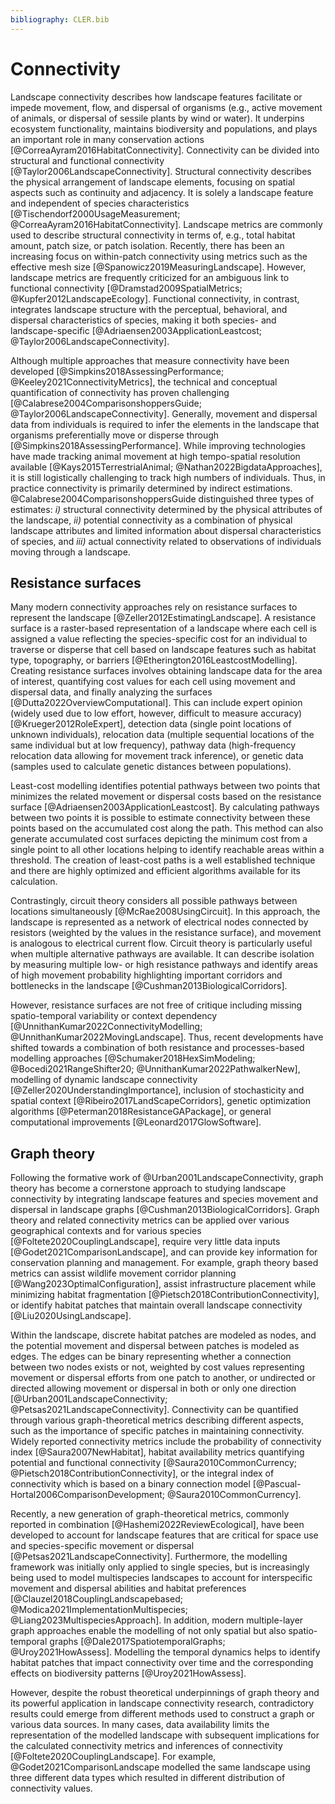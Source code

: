 ```yaml
---
bibliography: CLER.bib
---
```


<!-- Person responsible: Simpkins, Gerber -->

# Connectivity {#sec-connectivity}

<!-- R1: I did not find the subsection "Structural connectivity" very consistent with the other two ("Resistance surface" and "Graph theory"). In addition to being very short, I wonder why this section was included without another on functional connectivity, and why it was distinguished from "Graph theory" (in terms of manuscript structure), since structural (as long as functional) connectivity can be modelled with graph theory. -->

<!-- R1: Here connectivity seems to be described through the prism of animals, you should modify it slightly to include plants, which do not move, but disperse through different vectors, e.g. animals, gravity, wind, or water -->
<!-- R1: facilitate or impeded movement and flow -->
Landscape connectivity describes how landscape features facilitate or impede movement, flow, and dispersal of organisms (e.g., active movement of animals, or dispersal of sessile plants by wind or water). 
It underpins ecosystem functionality, maintains biodiversity and populations, and plays an important role in many conservation actions [@CorreaAyram2016HabitatConnectivity].
Connectivity can be divided into structural and functional connectivity [@Taylor2006LandscapeConnectivity].
Structural connectivity describes the physical arrangement of landscape elements, focusing on spatial aspects such as continuity and adjacency.
It is solely a landscape feature and independent of species characteristics [@Tischendorf2000UsageMeasurement; @CorreaAyram2016HabitatConnectivity].
Landscape metrics are commonly used to describe structural connectivity in terms of, e.g., total habitat amount, patch size, or patch isolation.
Recently, there has been an increasing focus on within-patch connectivity using metrics such as the effective mesh size [@Spanowicz2019MeasuringLandscape].
However, landscape metrics are frequently criticized for an ambiguous link to functional connectivity [@Dramstad2009SpatialMetrics; @Kupfer2012LandscapeEcology].
Functional connectivity, in contrast, integrates landscape structure with the perceptual, behavioral, and dispersal characteristics of species, making it both species- and landscape-specific [@Adriaensen2003ApplicationLeastcost; @Taylor2006LandscapeConnectivity].

Although multiple approaches that measure connectivity have been developed [@Simpkins2018AssessingPerformance; @Keeley2021ConnectivityMetrics], the technical and conceptual quantification of connectivity has proven challenging [@Calabrese2004ComparisonshoppersGuide; @Taylor2006LandscapeConnectivity].
<!-- R1: movement and dispersal data -->
<!-- R1: that individuals preferentially move [or disperse] through -->
Generally, movement and dispersal data from individuals is required to infer the elements in the landscape that organisms preferentially move or disperse through [@Simpkins2018AssessingPerformance].
While improving technologies have made tracking animal movement at high tempo-spatial resolution available [@Kays2015TerrestrialAnimal; @Nathan2022BigdataApproaches], it is still logistically challenging to track high numbers of individuals.
Thus, in practice connectivity is primarily determined by indirect estimations.
@Calabrese2004ComparisonshoppersGuide distinguished three types of estimates: *i)* structural connectivity determined by the physical attributes of the landscape, *ii)* potential connectivity as a combination of physical landscape attributes and limited information about dispersal characteristics of species, and *iii)* actual connectivity related to observations of individuals moving through a landscape.

## Resistance surfaces

Many modern connectivity approaches rely on resistance surfaces to represent the landscape [@Zeller2012EstimatingLandscape].
<!-- R1: to traverse or disperse through that cell -->
A resistance surface is a raster-based representation of a landscape where each cell is assigned a value reflecting the species-specific cost for an individual to traverse or disperse that cell based on landscape features such as habitat type, topography, or barriers [@Etherington2016LeastcostModelling].
<!-- R1: Please explain what "edge artifacts" are. I could not find any explanation in the cited reference -->
Creating resistance surfaces involves obtaining landscape data for the area of interest, quantifying cost values for each cell using movement and dispersal data, and finally analyzing the surfaces [@Dutta2022OverviewComputational].
This can include expert opinion (widely used due to low effort, however, difficult to measure accuracy) [@Krueger2012RoleExpert], detection data (single point locations of unknown individuals), relocation data (multiple sequential locations of the same individual but at low frequency), pathway data (high-frequency relocation data allowing for movement track inference), or genetic data (samples used to calculate genetic distances between populations).

<!-- R!: Least cost path is just the result of a mathematically formulated problem, so I don't think that it assumes anything. Assumptions are rather in how such results are used in an ecological context -->
Least-cost modelling identifies potential pathways between two points that minimizes the related movement or dispersal costs based on the resistance surface [@Adriaensen2003ApplicationLeastcost].
By calculating pathways between two points it is possible to estimate connectivity between these points based on the accumulated cost along the path.
This method can also generate accumulated cost surfaces depicting the minimum cost from a single point to all other locations helping to identify reachable areas within a threshold.
The creation of least-cost paths is a well established technique and there are highly optimized and efficient algorithms available for its calculation.

Contrastingly, circuit theory considers all possible pathways between locations simultaneously [@McRae2008UsingCircuit].
In this approach, the landscape is represented as a network of electrical nodes connected by resistors (weighted by the values in the resistance surface), and movement is analogous to electrical current flow.
Circuit theory is particularly useful when multiple alternative pathways are available.
It can describe isolation by measuring multiple low- or high resistance pathways and identify areas of high movement probability highlighting important corridors and bottlenecks in the landscape [@Cushman2013BiologicalCorridors].

However, resistance surfaces are not free of critique including missing spatio-temporal variability or context dependency [@UnnithanKumar2022ConnectivityModelling; @UnnithanKumar2022MovingLandscape].
Thus, recent developments have shifted towards a combination of both resistance and processes-based modelling approaches [@Schumaker2018HexSimModeling; @Bocedi2021RangeShifter20; @UnnithanKumar2022PathwalkerNew], modelling of dynamic landscape connectivity [@Zeller2020UnderstandingImportance], inclusion of stochasticity and spatial context [@Ribeiro2017LandScapeCorridors], genetic optimization algorithms [@Peterman2018ResistanceGAPackage], or general computational improvements [@Leonard2017GlowSoftware].

## Graph theory

Following the formative work of @Urban2001LandscapeConnectivity, graph theory has become a cornerstone approach to studying landscape connectivity by integrating landscape features and species movement and dispersal in landscape graphs [@Cushman2013BiologicalCorridors].
Graph theory and related connectivity metrics can be applied over various geographical contexts and for various species [@Foltete2020CouplingLandscape], require very little data inputs [@Godet2021ComparisonLandscape], and can provide key information for conservation planning and management.
For example, graph theory based metrics can assist wildlife movement corridor planning [@Wang2023OptimalConfiguration], assist infrastructure placement while minimizing habitat fragmentation [@Pietsch2018ContributionConnectivity], or identify habitat patches that maintain overall landscape connectivity [@Liu2020UsingLandscape].

Within the landscape, discrete habitat patches are modeled as nodes, and the potential movement and dispersal between patches is modeled as edges.
<!-- R1: Edges can be weighted or unweighted. They also can be directed or undirected -->
The edges can be binary representing whether a connection between two nodes exists or not, weighted by cost values representing movement or dispersal efforts from one patch to another, or undirected or directed allowing movement or dispersal in both or only one direction [@Urban2001LandscapeConnectivity; @Petsas2021LandscapeConnectivity].
Connectivity can be quantified through various graph-theoretical metrics describing different aspects, such as the importance of specific patches in maintaining connectivity.
Widely reported connectivity metrics include the probability of connectivity index [@Saura2007NewHabitat], habitat availability metrics quantifying potential and functional connectivity [@Saura2010CommonCurrency; @Pietsch2018ContributionConnectivity], or the integral index of connectivity which is based on a binary connection model [@Pascual-Hortal2006ComparisonDevelopment; @Saura2010CommonCurrency].

Recently, a new generation of graph-theoretical metrics, commonly reported in combination [@Hashemi2022ReviewEcological], have been developed to account for landscape features that are critical for space use and species-specific movement or dispersal [@Petsas2021LandscapeConnectivity].
Furthermore, the modelling framework was initially only applied to single species, but is increasingly being used to model multispecies landscapes to account for interspecific movement and dispersal abilities and habitat preferences [@Clauzel2018CouplingLandscapebased; @Modica2021ImplementationMultispecies; @Liang2023MultispeciesApproach].
In addition, modern multiple-layer graph approaches enable the modelling of not only spatial but also spatio-temporal graphs [@Dale2017SpatiotemporalGraphs; @Uroy2021HowAssess].
Modelling the temporal dynamics helps to identify habitat patches that impact connectivity over time and the corresponding effects on biodiversity patterns [@Uroy2021HowAssess].

However, despite the robust theoretical underpinnings of graph theory and its powerful application in landscape connectivity research, contradictory results could emerge from different methods used to construct a graph or various data sources.
<!-- R1: I don't think that it is specific to graphs. Any data-dependent model will be sensitive to input data. This highlights the importance of data -->
In many cases, data availability limits the representation of the modelled landscape with subsequent implications for the calculated connectivity metrics and inferences of connectivity [@Foltete2020CouplingLandscape].
For example, @Godet2021ComparisonLandscape modelled the same landscape using three different data types which resulted in different distribution of connectivity values.

<!--
A large number of graph theory based software applications have been developed to estimate connectivity including *ConScape.jl* [Julia\; @vanMoorter2023AcceleratingAdvances], *Omniscape.jl* [Julia\;@Landau2021OmniscapejlSoftware], *lconnect* [R\; @Mestre2023LconnectPackage], *grainscape* [R\; @Chubaty2020ToolboxGrainscape], *Circuitscape* [@Anantharaman2019CircuitscapeJulia], *Conefor* [@Saura2009ConeforSensinode], *Graphab* [@Foltete2012SoftwareTool], among others.
-->
